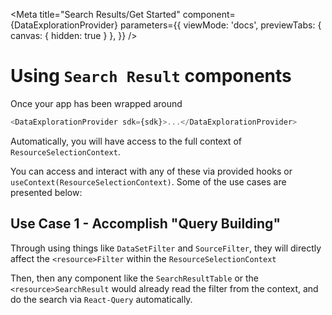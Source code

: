
<Meta
  title="Search Results/Get Started"
  component={DataExplorationProvider}
  parameters={{
    viewMode: 'docs',
    previewTabs: { canvas: { hidden: true } },
  }}
/>

# Using `Search Result` components

Once your app has been wrapped around

```js
<DataExplorationProvider sdk={sdk}>...</DataExplorationProvider>
```

Automatically, you will have access to the full context of `ResourceSelectionContext`.

<ArgsTable of={ResourceSelectionPropsFunctions} />

You can access and interact with any of these via provided hooks or `useContext(ResourceSelectionContext)`. Some of the use cases are presented below:

## Use Case 1 - Accomplish "Query Building"

Through using things like `DataSetFilter` and `SourceFilter`, they will directly affect the `<resource>Filter` within the `ResourceSelectionContext`

Then, then any component like the `SearchResultTable` or the `<resource>SearchResult` would already read the filter from the context, and do the search via `React-Query` automatically.

<Canvas>
  <Story story={QueryBuilder} />
</Canvas>
